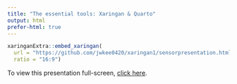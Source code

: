 ```yaml
---
title: "The essential tools: Xaringan & Quarto"
output: html
prefer-html: true
---
```


```r
xaringanExtra::embed_xaringan(
  url = "https://github.com/jwkee0420/xaringan1/sensorpresentation.html",
  ratio = "16:9")
```

To view this presentation full-screen, [click here](https://joepost.github.io/casa0023-xaringan-wk2pres/).
